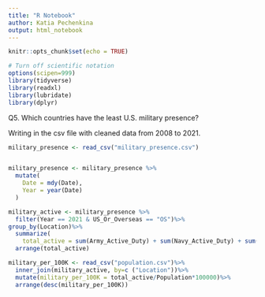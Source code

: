 ```yaml
---
title: "R Notebook"
author: Katia Pechenkina
output: html_notebook
---
```


```r
knitr::opts_chunk$set(echo = TRUE)
```

```r
# Turn off scientific notation
options(scipen=999)
library(tidyverse)
library(readxl)
library(lubridate)
library(dplyr)

```

Q5. Which countries have the least U.S. military presence?

Writing in the csv file with cleaned data from 2008 to 2021. 
```r

military_presence <- read_csv("military_presence.csv")


military_presence <- military_presence %>% 
  mutate(
    Date = mdy(Date),
    Year = year(Date)
  )

military_active <- military_presence %>%
  filter(Year == 2021 & US_Or_Overseas == "OS")%>%
group_by(Location)%>%
  summarize(
    total_active = sum(Army_Active_Duty) + sum(Navy_Active_Duty) + sum(Marine_Corps_Active_Duty) + sum(Air_Force_Active_Duty) + sum(Coast_Guard_Active_Duty))%>%
  arrange(total_active)

military_per_100K <- read_csv("population.csv")%>%
  inner_join(military_active, by=c ("Location"))%>%
  mutate(military_per_100K = total_active/Population*100000)%>%
  arrange(desc(military_per_100K))

```